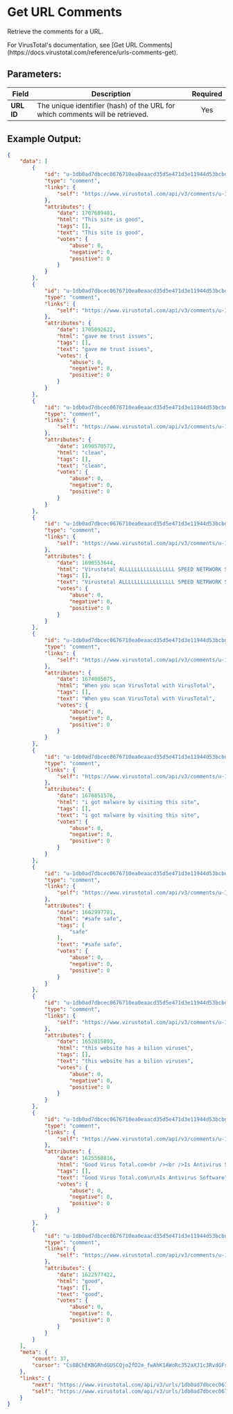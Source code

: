 
# Get URL Comments

Retrieve the comments for a URL.

<Callout type="info">
	For VirusTotal's documentation, see [Get URL Comments](https://docs.virustotal.com/reference/urls-comments-get).
</Callout>

## Parameters:

| Field       | Description                                                                                 | Required |
| ----------- | ------------------------------------------------------------------------------------------- | :------: |
| **URL ID**  | The unique identifier (hash) of the URL for which comments will be retrieved.               |   Yes    |


## Example Output:

```json
{
    "data": [
        {
            "id": "u-1db0ad7dbcec0676710ea0eaacd35d5e471d3e11944d53bcbd31f0cbd11bce31-50dbdb22",
            "type": "comment",
            "links": {
                "self": "https://www.virustotal.com/api/v3/comments/u-1db0ad7dbcec0676710ea0eaacd35d5e471d3e11944d53bcbd31f0cbd11bce31-50dbdb22"
            },
            "attributes": {
                "date": 1707689481,
                "html": "This site is good",
                "tags": [],
                "text": "This site is good",
                "votes": {
                    "abuse": 0,
                    "negative": 0,
                    "positive": 0
                }
            }
        },
        {
            "id": "u-1db0ad7dbcec0676710ea0eaacd35d5e471d3e11944d53bcbd31f0cbd11bce31-ae4d69df",
            "type": "comment",
            "links": {
                "self": "https://www.virustotal.com/api/v3/comments/u-1db0ad7dbcec0676710ea0eaacd35d5e471d3e11944d53bcbd31f0cbd11bce31-ae4d69df"
            },
            "attributes": {
                "date": 1705092622,
                "html": "gave me trust issues",
                "tags": [],
                "text": "gave me trust issues",
                "votes": {
                    "abuse": 0,
                    "negative": 0,
                    "positive": 0
                }
            }
        },
        {
            "id": "u-1db0ad7dbcec0676710ea0eaacd35d5e471d3e11944d53bcbd31f0cbd11bce31-e211f4d3",
            "type": "comment",
            "links": {
                "self": "https://www.virustotal.com/api/v3/comments/u-1db0ad7dbcec0676710ea0eaacd35d5e471d3e11944d53bcbd31f0cbd11bce31-e211f4d3"
            },
            "attributes": {
                "date": 1690570572,
                "html": "clean",
                "tags": [],
                "text": "clean",
                "votes": {
                    "abuse": 0,
                    "negative": 0,
                    "positive": 0
                }
            }
        },
        {
            "id": "u-1db0ad7dbcec0676710ea0eaacd35d5e471d3e11944d53bcbd31f0cbd11bce31-322db4f5",
            "type": "comment",
            "links": {
                "self": "https://www.virustotal.com/api/v3/comments/u-1db0ad7dbcec0676710ea0eaacd35d5e471d3e11944d53bcbd31f0cbd11bce31-322db4f5"
            },
            "attributes": {
                "date": 1690553644,
                "html": "Virustotal ALLLLLLLLLLLLLLLLL SPEED NETRWORK SPEED FIXED ALLL CLEANER VIRUS BLOCKED AND SCAN ",
                "tags": [],
                "text": "Virustotal ALLLLLLLLLLLLLLLLL SPEED NETRWORK SPEED FIXED ALLL CLEANER VIRUS BLOCKED AND SCAN ",
                "votes": {
                    "abuse": 0,
                    "negative": 0,
                    "positive": 0
                }
            }
        },
        {
            "id": "u-1db0ad7dbcec0676710ea0eaacd35d5e471d3e11944d53bcbd31f0cbd11bce31-8c3e0438",
            "type": "comment",
            "links": {
                "self": "https://www.virustotal.com/api/v3/comments/u-1db0ad7dbcec0676710ea0eaacd35d5e471d3e11944d53bcbd31f0cbd11bce31-8c3e0438"
            },
            "attributes": {
                "date": 1674005075,
                "html": "When you scan VirusTotal with VirusTotal",
                "tags": [],
                "text": "When you scan VirusTotal with VirusTotal",
                "votes": {
                    "abuse": 0,
                    "negative": 0,
                    "positive": 0
                }
            }
        },
        {
            "id": "u-1db0ad7dbcec0676710ea0eaacd35d5e471d3e11944d53bcbd31f0cbd11bce31-8de2e5a2",
            "type": "comment",
            "links": {
                "self": "https://www.virustotal.com/api/v3/comments/u-1db0ad7dbcec0676710ea0eaacd35d5e471d3e11944d53bcbd31f0cbd11bce31-8de2e5a2"
            },
            "attributes": {
                "date": 1670851576,
                "html": "i got malware by visiting this site",
                "tags": [],
                "text": "i got malware by visiting this site",
                "votes": {
                    "abuse": 0,
                    "negative": 0,
                    "positive": 0
                }
            }
        },
        {
            "id": "u-1db0ad7dbcec0676710ea0eaacd35d5e471d3e11944d53bcbd31f0cbd11bce31-2f6a1b34",
            "type": "comment",
            "links": {
                "self": "https://www.virustotal.com/api/v3/comments/u-1db0ad7dbcec0676710ea0eaacd35d5e471d3e11944d53bcbd31f0cbd11bce31-2f6a1b34"
            },
            "attributes": {
                "date": 1662997781,
                "html": "#safe safe",
                "tags": [
                    "safe"
                ],
                "text": "#safe safe",
                "votes": {
                    "abuse": 0,
                    "negative": 0,
                    "positive": 0
                }
            }
        },
        {
            "id": "u-1db0ad7dbcec0676710ea0eaacd35d5e471d3e11944d53bcbd31f0cbd11bce31-7463c061",
            "type": "comment",
            "links": {
                "self": "https://www.virustotal.com/api/v3/comments/u-1db0ad7dbcec0676710ea0eaacd35d5e471d3e11944d53bcbd31f0cbd11bce31-7463c061"
            },
            "attributes": {
                "date": 1652815893,
                "html": "this website has a bilion viruses",
                "tags": [],
                "text": "this website has a bilion viruses",
                "votes": {
                    "abuse": 0,
                    "negative": 0,
                    "positive": 0
                }
            }
        },
        {
            "id": "u-1db0ad7dbcec0676710ea0eaacd35d5e471d3e11944d53bcbd31f0cbd11bce31-1a189efa",
            "type": "comment",
            "links": {
                "self": "https://www.virustotal.com/api/v3/comments/u-1db0ad7dbcec0676710ea0eaacd35d5e471d3e11944d53bcbd31f0cbd11bce31-1a189efa"
            },
            "attributes": {
                "date": 1625568816,
                "html": "Good Virus Total.com<br /><br />Is Antivirus Software",
                "tags": [],
                "text": "Good Virus Total.com\n\nIs Antivirus Software",
                "votes": {
                    "abuse": 0,
                    "negative": 0,
                    "positive": 0
                }
            }
        },
        {
            "id": "u-1db0ad7dbcec0676710ea0eaacd35d5e471d3e11944d53bcbd31f0cbd11bce31-9905ba17",
            "type": "comment",
            "links": {
                "self": "https://www.virustotal.com/api/v3/comments/u-1db0ad7dbcec0676710ea0eaacd35d5e471d3e11944d53bcbd31f0cbd11bce31-9905ba17"
            },
            "attributes": {
                "date": 1622577422,
                "html": "good",
                "tags": [],
                "text": "good",
                "votes": {
                    "abuse": 0,
                    "negative": 0,
                    "positive": 0
                }
            }
        }
    ],
    "meta": {
        "count": 37,
        "cursor": "Cs8BChEKBGRhdGUSCQjo2fD2m_fwAhK1AWoRc352aXJ1c3RvdGFsY2xvdWRynwELEgNVUkwiQDFkYjBhZDdkYmNlYzA2NzY3MTBlYTBlYWFjZDM1ZDVlNDcxZDNlMTE5NDRkNTNiY2JkMzFmMGNiZDExYmNlMzEMCxIHQ29tbWVudCJJMWRiMGFkN2RiY2VjMDY3NjcxMGVhMGVhYWNkMzVkNWU0NzFkM2UxMTk0NGQ1M2JjYmQzMWYwY2JkMTFiY2UzMS05OTA1YmExNwwYACAB"
    },
    "links": {
        "next": "https://www.virustotal.com/api/v3/urls/1db0ad7dbcec0676710ea0eaacd35d5e471d3e11944d53bcbd31f0cbd11bce31/comments?limit=10&cursor=Cs8BChEKBGRhdGUSCQjo2fD2m_fwAhK1AWoRc352aXJ1c3RvdGFsY2xvdWRynwELEgNVUkwiQDFkYjBhZDdkYmNlYzA2NzY3MTBlYTBlYWFjZDM1ZDVlNDcxZDNlMTE5NDRkNTNiY2JkMzFmMGNiZDExYmNlMzEMCxIHQ29tbWVudCJJMWRiMGFkN2RiY2VjMDY3NjcxMGVhMGVhYWNkMzVkNWU0NzFkM2UxMTk0NGQ1M2JjYmQzMWYwY2JkMTFiY2UzMS05OTA1YmExNwwYACAB",
        "self": "https://www.virustotal.com/api/v3/urls/1db0ad7dbcec0676710ea0eaacd35d5e471d3e11944d53bcbd31f0cbd11bce31/comments?limit=10"
    }
}
